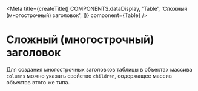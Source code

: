 
<Meta
  title={createTitle([
    COMPONENTS.dataDisplay,
    'Table',
    'Сложный (многострочный) заголовок',
  ])}
  component={Table}
/>

# Сложный (многострочный) заголовок

Для создания многострочных заголовков таблицы в объектах массива `columns` можно указать свойство `children`,
содержащее массив объектов этого же типа.

<Canvas withSource="none">
  <MultiRowHeader />
</Canvas>

<Source language="tsx" code={RawMultiRowHeader} />
